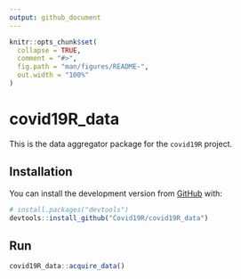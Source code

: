 ```yaml
---
output: github_document
---
```


```r
knitr::opts_chunk$set(
  collapse = TRUE,
  comment = "#>",
  fig.path = "man/figures/README-",
  out.width = "100%"
)
```

# covid19R_data

<!-- badges: start -->
<!-- badges: end -->

This is the data aggregator package for the `covid19R` project.

## Installation

You can install the development version from [GitHub](https://github.com/) with:

``` r
# install.packages("devtools")
devtools::install_github("Covid19R/covid19R_data")
```

## Run

```r
covid19R_data::acquire_data()
```


